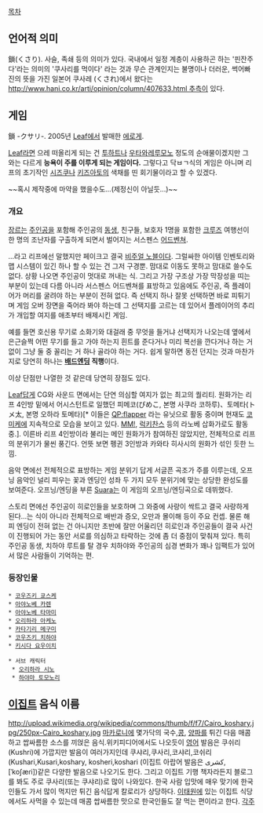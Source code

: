 [[목차]]
== 언어적 의미 ==
鎖(くさり). 사슬, 족쇄 등의 의미가 있다.
국내에서 일정 계층이 사용하곤 하는 '핀잔주다'라는 의미의 '쿠사리를 먹이다' 라는 것과 무슨 관계인지는 불명이나 더러운, 썩어빠진의 뜻을 가진 일본어 쿠사레 (くされ)에서 왔다는 [[http://www.hani.co.kr/arti/opinion/column/407633.html 추측]]이 있다.
== 게임 ==
鎖 -クサリ-. 2005년 [[Leaf]]에서 발매한 [[에로게]].

[[Leaf]]라면 으레 떠올리게 되는 건 [[투하트]]나 [[우타와레루모노]] 정도의 순애물이겠지만 그 와는 다르게 '''능욕이 주를 이루게 되는 게임이다.''' 그렇다고 닥ㅂㄱ식의 게임은 아니며 리프의 초기작인 [[시즈쿠]]나 [[키즈아토]]의 색채를 띤 회기물이라고 할 수 있겠다.

~~혹시 제작중에 마약을 했을수도...(제정신이 아닐듯...)~~
=== 개요 ===
[[장르]]는 [[주인공]]을 포함해 주인공의 [[동생]], 친구들, 보호자 1명을 포함한 [[크루즈]] 여행선이 한 명의 조난자를 구출하게 되면서 벌어지는 서스펜스 [[어드벤쳐]].

...라고 리프에선 말했지만 페이크고 결국 [[비주얼 노블]]이다. 그럴싸한 아이템 인벤토리와 맵 시스템이 있긴 하나 할 수 있는 건 그저 구경뿐. 맘대로 이동도 못하고 맘대로 쓸수도 없다. 상황 나오면 주인공이 멋대로 꺼내는 식. 그리고 가장 구조상 가장 막장성을 띠는 부분이 있는데 다름 아니라 서스펜스 어드벤쳐를 표방하고 있음에도 주인공, 즉 플레이어가 머리를 굴려야 하는 부분이 전혀 없다. 즉 선택지 하나 잘못 선택하면 바로 피튀기며 게임 오버 장면을 죽어라 봐야 하는데 그 선택지를 고르는 데 있어서 플레이어의 추리가 개입할 여지를 애초부터 배제시킨 게임.

예를 들면 호신용 무기로 소화기와 대걸래 중 무엇을 들거냐 선택지가 나오는데 옆에서 은근슬쩍 어떤 무기를 들고 가야 하는지 흰트를 준다거나 미리 복선을 깐다거나 하는 거 없이 그냥 둘 중 꼴리는 거 하나 골라야 하는 거다. 쉽게 말하면 동전 던지는 것과 마찬가지로 당연히 하나는 '''[[배드엔딩]] 직행'''이다.

이상 단점만 나열한 것 같은데 당연히 장점도 있다.

[[Leaf]]답게 CG와 사운드 면에서는 단연 의심할 여지가 없는 최고의 퀄리티. 원화가는 리프 4인방 밑에서 어시스턴트로 일했던 피메코(ぴめこ, 본명 사쿠라 코하루)、토메타(トメ太, 본명 오하라 토메타)[* 이들은 [[QP:flapper]] 라는 유닛으로 활동 중이며 현재도 [[코미케]]에 지속적으로 모습을 보이고 있다. [[MM!]], [[럭키찬스]] 등의 라노베 삽화가로도 활동 중.].  이른바 리프 4인방이라 불리는 메인 원화가가 참여하진 않았지만, 전체적으로 리프의 분위기가 물씬 풍긴다. 언뜻 보면 펭귄 3인방과 카와타 히사시의 원화가 섞인 듯한 느낌.

음악 면에선 전체적으로 표방하는 게임 분위기 답게 서글픈 곡조가 주를 이루는데, 오프닝 음악인 널리 피우는 꽃과 엔딩인 성좌 두 가지 모두 분위기에 맞는 상당한 완성도를 보여준다. 오프닝/엔딩을 부른 [[Suara]]는 이 게임의 오프닝/엔딩곡으로 데뷔했다.

스토리 면에선 주인공이 히로인들을 보호하며 그 와중에 사랑이 싹트고 결국 사랑하게 된다...는 식이 아니라 전체적으로 배반과 증오, 오만과 몰이해 등이 주요 컨셉. 물론 해피 엔딩이 전혀 없는 건 아니지만 초반에 잘만 어울리던 히로인과 주인공들이 결국 사건이 진행되어 가는 동안 서로를 의심하고 타락하는 것에 좀 더 중점이 맞춰져 있다. 특히 주인공 동생, 치하야 루트를 탈 경우 치하야와 주인공의 심경 변화가 꽤나 임팩트가 있어서 많은 사람들이 기억하는 편.
=== 등장인물 ===
 * [[코우즈키 쿄스케]]
 * [[아야노베 카렌]]
 * [[아야노베 타마미]]
 * [[오리하라 아케노]]
 * [[카타기리 메구미]]
 * [[코우즈키 치하야]]
 * [[키시다 요우이치]]

 * 서브 캐릭터
  * [[오리하라 시노]]
  * [[하야마 토모노리]]
== [[이집트]] 음식 이름 ==
http://upload.wikimedia.org/wikipedia/commons/thumb/f/f7/Cairo_koshary.jpg/250px-Cairo_koshary.jpg
[[마카로니]]에 몇가닥의 국수,[[콩]], [[양파]]를 튀긴 다음 매콤하고 쌉싸름한 소스를 끼얹은 음식.위키피디어에서도 나오듯이 [[영어]] 발음은 쿠쉬리(Kushri)에 가깝지만 발음이 여러가지인데 쿠샤리,쿠사리,코샤리,코쉬리(Kushari,Kusari,koshary, kosheri,koshari (이집트 아랍어 발음은 كشرى, [ˈkoʃæɾi])같은 다양한 발음으로 나오기도 한다. 그리고 이집트 기행 책자라든지 블로그를 봐도 주로 쿠사리(또는 쿠샤리)로 많이 나와있다. 한국 사람 입맛에 매우 맞기에 한국인들도 가서 많이 먹지만 튀긴 음식답게 칼로리가 상당하다. [[이태원]]에 있는 이집트 식당에서도 사먹을 수 있는데 매콤 쌉싸름한 맛으로 한국인들도 잘 먹는 편이라고 한다.
[[각주]]
